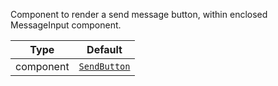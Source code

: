 Component to render a send message button, within enclosed MessageInput component.

| Type | Default |
| - | - |
| component | [`SendButton`](../../../../ui-components/send_button.mdx) |
